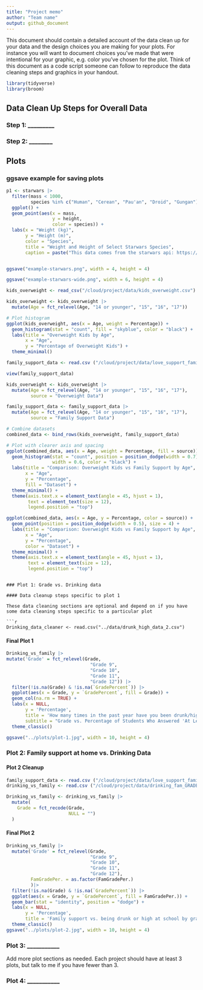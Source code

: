 ```yaml
---
title: "Project memo"
author: "Team name"
output: github_document
---
```


This document should contain a detailed account of the data clean up for your data and the design choices you are making for your plots. For instance you will want to document choices you've made that were intentional for your graphic, e.g. color you've chosen for the plot. Think of this document as a code script someone can follow to reproduce the data cleaning steps and graphics in your handout.

```r
library(tidyverse)
library(broom)

```

## Data Clean Up Steps for Overall Data

### Step 1: _________


### Step 2: ________

## Plots

### ggsave example for saving plots

```r
p1 <- starwars |>
  filter(mass < 1000, 
         species %in% c("Human", "Cerean", "Pau'an", "Droid", "Gungan")) |>
  ggplot() +
  geom_point(aes(x = mass, 
                 y = height, 
                 color = species)) +
  labs(x = "Weight (kg)", 
       y = "Height (m)",
       color = "Species",
       title = "Weight and Height of Select Starwars Species",
       caption = paste("This data comes from the starwars api: https://swapi.py43.com"))


ggsave("example-starwars.png", width = 4, height = 4)

ggsave("example-starwars-wide.png", width = 6, height = 4)
```

```r
kids_overweight <- read_csv("/cloud/project/data/kids_overweight.csv")
```

```r
kids_overweight <- kids_overweight |>
  mutate(Age = fct_relevel(Age, "14 or younger", "15", "16", "17"))

# Plot histogram
ggplot(kids_overweight, aes(x = Age, weight = Percentage)) +
  geom_histogram(stat = "count", fill = "skyblue", color = "black") +
  labs(title = "Overweight Kids by Age",
       x = "Age",
       y = "Percentage of Overweight Kids") +
  theme_minimal()
```
```r
family_support_data <- read.csv ("/cloud/project/data/love_support_family.csv")
```

```r
view(family_support_data)
```

```r
kids_overweight <- kids_overweight |>
  mutate(Age = fct_relevel(Age, "14 or younger", "15", "16", "17"),
         source = "Overweight Data")

family_support_data <- family_support_data |>
  mutate(Age = fct_relevel(Age, "14 or younger", "15", "16", "17"),
         source = "Family Support Data")

# Combine datasets
combined_data <- bind_rows(kids_overweight, family_support_data)

# Plot with clearer axis and spacing
ggplot(combined_data, aes(x = Age, weight = Percentage, fill = source)) +
  geom_histogram(stat = "count", position = position_dodge(width = 0.7), 
                 width = 0.6, color = "black") +
  labs(title = "Comparison: Overweight Kids vs Family Support by Age",
       x = "Age",
       y = "Percentage",
       fill = "Dataset") +
  theme_minimal() +
  theme(axis.text.x = element_text(angle = 45, hjust = 1),
        text = element_text(size = 12),
        legend.position = "top")
```
```r
ggplot(combined_data, aes(x = Age, y = Percentage, color = source)) +
  geom_point(position = position_dodge(width = 0.5), size = 4) +
  labs(title = "Comparison: Overweight Kids vs Family Support by Age",
       x = "Age",
       y = "Percentage",
       color = "Dataset") +
  theme_minimal() +
  theme(axis.text.x = element_text(angle = 45, hjust = 1),
        text = element_text(size = 12),
        legend.position = "top")
```



```

### Plot 1: Grade vs. Drinking data

#### Data cleanup steps specific to plot 1

These data cleaning sections are optional and depend on if you have some data cleaning steps specific to a particular plot

```r
Drinking_data_cleaner <- read.csv("../data/drunk_high_data_2.csv")
```


#### Final Plot 1

```r
Drinking_vs_family |>
mutate('Grade' = fct_relevel(Grade,
                               "Grade 9", 
                               "Grade 10", 
                               "Grade 11", 
                               "Grade 12")) |>
  filter(!is.na(Grade) & !is.na(`GradePercent`)) |>
  ggplot(aes(x = Grade, y = `GradePercent`, fill = Grade)) +
  geom_col(na.rm = TRUE) +
  labs(x = NULL, 
       y = 'Percentage', 
       title = 'How many times in the past year have you been drunk/high at school?', 
       subtitle = "Grade vs. Percentage of Students Who Answered 'At Least One Time'")+
  theme_classic()

ggsave("../plots/plot-1.jpg", width = 10, height = 4)
```


### Plot 2: Family support at home vs. Drinking Data

#### Plot 2 Cleanup

```r

family_support_data <- read.csv ("/cloud/project/data/love_support_family.csv")
drinking_vs_family <- read.csv ("/cloud/project/data/drinking_fam_GRADE.csv")

Drinking_vs_family <- drinking_vs_family |>
  mutate(
    Grade = fct_recode(Grade, 
                       NULL = "")
  )
```


#### Final Plot 2

```r
Drinking_vs_family |>
  mutate('Grade' = fct_relevel(Grade,
                               "Grade 9", 
                               "Grade 10", 
                               "Grade 11", 
                               "Grade 12"), 
         FamGradePer. = as.factor(FamGradePer.)
         )|>
  filter(!is.na(Grade) & !is.na(`GradePercent`)) |>
  ggplot(aes(x = Grade, y = `GradePercent`, fill = FamGradePer.)) +
  geom_bar(stat = "identity", position = "dodge") +
  labs(x = NULL, 
       y = 'Percentage', 
       title = 'Family support vs. being drunk or high at school by grade')+
  theme_classic()
ggsave("../plots/plot-2.jpg", width = 10, height = 4)
```

### Plot 3: ___________

Add more plot sections as needed. Each project should have at least 3 plots, but talk to me if you have fewer than 3.

### Plot 4: ___________ 

